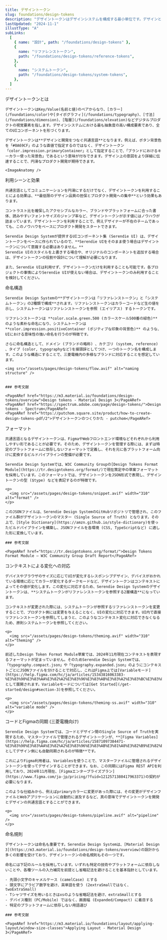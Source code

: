 ```yaml
---
title: デザイントークン
slug: foundations/design-tokens
description: "デザイントークンはデザインシステムを構成する最小単位です。デザインと開発でデザイントークンを共有することで、Single Source of Truthを実現します。"
lastUpdated: "2024-11-1"
illustType: "A"
subLinks:
  [
    { name: "設計", path: "/foundations/design-tokens" },
    {
      name: "リファレンストークン",
      path: "/foundations/design-tokens/reference-tokens",
    },
    {
      name: "システムトークン",
      path: "/foundations/design-tokens/system-tokens",
    },
  ]
---
```



<PageSection>
    <PageHeadLine number={1}>デザイントークンとは</PageHeadLine>

    デザイントークンはKey/Value(名前と値)のペアからなり、[カラー](/foundations/color)や[タイポグラフィ](/foundations/typography)、[寸法](/foundations/dimension)、[階層](/foundations/elevation)などデジタルプロダクトの視覚要素を指します。デザインシステムにおける最も抽象度の高い構成要素であり、全てのUIコンポーネントを形づくります。

    デザイントークンは**デザインと開発をつなぐ共通言語**となります。例えば、ボタン背景色を「#0A69CF」のような直値で指定するのではなく、デザイントークン「color.impression.primaryContainer」として指定することで、「ブランドにおけるキーカラー使った背景色」であるという意味が付与できます。デザイン上の意図をより詳細に伝達することで、円滑なプロダクト開発が期待できます。

    <ImageAnatomy />

  </PageSection>

  <PageSection>
    <PageHeadLine number={2}>利用シーンと効果</PageHeadLine>

    共通言語としてコミュニケーションを円滑にするだけでなく、デザイントークンを利用することによる効果は、**最低限のデザイン品質の担保とプロダクト開発への集中**という効果もあります。

    コントラスト比を確保したアクセシブルなカラー、ブランドやプラットフォームに合った書体、読みやすいフォントサイズのジャンプ率など、デザイントークンが示す値にはノウハウが詰まっています。デザイントークンを利用することで、例えデザイナーが不在のチームであっても、このノウハウをベースにプロダクト開発をスタートできます。

    Serendie Design Systemが提供するUIコンポーネント集 (Serendie UI) は、デザイントークンをベースに作られているので、**Serendie UIをそのまま使う場合はデザイントークンについて意識する必要はありません。**
    Serendie UIのスタイルを上書きする場合や、オリジナルのコンポーネントを追加する場合は、デザイントークンの役割や設計について理解が必要になります。

    また、Serendie UIは利用せず、デザイントークンだけを利用することも可能です。各プロジェクトの事情によりSerendie UIが使えない場合は、デザイントークンのみ利用することを検討してください。

  </PageSection>

  <PageSection>
    <PageHeadLine number={3}>命名構造</PageHeadLine>

    Serendie Design Systemの**デザイントークンは「リファレンストークン」と「システムトークン」の2種類で構成**されます。リファレンストークンはカラーコードなど生の値を示し、システムトークンはリファレンストークンを参照 (エイリアス) するトークンです。

    リファレンストークンは **color.scale.green.500 (カラースケール500番の緑色)** のような素朴な命名になり、システムトークンは **color.impression.positiveContainer (ポジティブな印象の背景色)** のような、UIにおける意味性の強い命名を行うのが特徴です。

    さらに命名構造として、ドメイン (ブランドの略称) 、カテゴリ (system, reference) 、タイプ (color, typographyなど)を接頭辞としてつけ、一つのトークン名を構成します。このような構造にすることで、三菱電機内の多様なブランドに対応することを想定しています。

    <img src="/assets/pages/design-tokens/flow.avif" alt="naming structure" />


    ### 参考文献

    <PageARef href="https://m3.material.io/foundations/design-tokens/overview">Design tokens - Material Design 3</PageARef>
    <PageARef href="https://spectrum.adobe.com/page/design-tokens/">Design tokens - Spectrum</PageARef>
    <PageARef href="https://putchom.square.site/product/how-to-create-design-tokens-pdf/2">デザイントークンのつくりかた - putchom</PageARef>

  </PageSection>

  <PageSection>
    <PageHeadLine number={5}>フォーマット</PageHeadLine>
    
    共通言語となるデザイントークンは、FigmaやWebフロントエンド環境などそれぞれから利用しやすい形であることが必要です。そのため、デザイントークンを管理する際には、まずは特定のプラットフォームに依存しないフォーマットで定義し、それを元に各プラットフォーム向けに変換するビルドパイプラインの整備が必要です。
    
    Serendie Design Systemでは、W3C Community Groupの[Design Tokens Format Module](https://tr.designtokens.org/format/)で現在策定中の草案フォーマットを採用しています。このフォーマットでは、デザイントークンをJSON形式で表現し、デザイントークンの型 ($type) などを表記するのが特徴です。
  
    <p>
      <img src="/assets/pages/design-tokens/snippet.avif" width="310" alt="format" />
    </p>

    このJSONファイルは、Serendie Design SystemのGitHubリポジトリで管理され、このファイル群がデザイントークンのマスター (Single Source of Truth) となります。その上で、[Style Dictionary](https://amzn.github.io/style-dictionary)を使ったビルドパイプラインを構築し、JSONファイルを各環境 (CSS, TypeScriptなど) に適した形に変換しています。

    ### 参考文献

    <PageARef href="https://tr.designtokens.org/format/">Design Tokens Format Module – W3C Community Group Draft Report</PageARef>

  </PageSection>

  <PageSection>
    <PageHeadLine number={7}>コンテキストによる変化への対応</PageHeadLine>

    デバイスやブラウザのサイズに応じてUIが変化するレスポンシブデザイン、デバイスがおかれている環境に応じてカラーが変化するダークモードなど、デザイントークンはコンテキストによってその値が変化します。この変化に対応するため、Serendie Design Systemのデザイントークンは、**システムトークンがリファレンストークンを参照する2層構造**になっています。

    コンテキストが変更された際には、システムトークンが参照するリファレンストークンを変更することで、プロダクト側には変更を与えることなく、UIの変化に対応できます。UI内で直接リファレンストークンを参照してしまうと、このようなコンテキスト変化に対応できなくなるため、原則システムトークンを参照してください。

    <p>
      <img src="/assets/pages/design-tokens/theming.avif" width="310" alt="theming" />
    </p>

    前述したDesign Token Format Module草案では、2024年11月現在コンテキストを表現するフォーマットが定まっていません。そのためSerendie Design Systemでは、「typography.compact.json」や「typography.expanded.json」のようにコンテキストごとにJSONファイルを分けることで対応し、これはFigma上では[Variableモード](https://help.figma.com/hc/ja/articles/15343816063383-%E3%83%90%E3%83%AA%E3%82%A2%E3%83%96%E3%83%AB%E3%83%A2%E3%83%BC%E3%83%89)として展開されます。Variableモードについては[Get Started](/get-started/design#section-3)を参照してください。

    <p>
      <img src="/assets/pages/design-tokens/theming-ss.avif" width="310" alt="variable mode" />
    </p>

  </PageSection>

  <PageSection>
    <PageHeadLine number={6}>コードとFigmaの同期 (三菱電機向け)</PageHeadLine>

    Serendie Design Systemでは、コードとデザイン間のSingle Source of Truthを実現するため、マスターファイルで管理されるデザイントークンが、**[Figma Variables](https://help.figma.com/hc/ja/articles/15871097384471-%E3%83%90%E3%83%AA%E3%82%A2%E3%83%96%E3%83%AB%E3%81%A8%E3%82%B9%E3%82%BF%E3%82%A4%E3%83%AB%E3%81%AE%E9%81%95%E3%81%84)としてデザイン側にも自動同期されるのが特徴**です。

    これによりFigma利用者は、Variablesを使うことで、マスターファイルに管理されるデザイントークンを使ってデザインすることができます。なお、この同期にはFigma REST APIを利用しており、2024年11月現在、[Figmaエンタープライズプラン](https://www.figma.com/ja-jp/pricing/?fuid=1212571380417963371)の契約が必要になります。

    このような仕組みから、例えばprimaryカラーに変更があった際には、その変更がデザインファイルとWebアプリケーションに自動的に波及するなど、真の意味でデザイントークンを開発とデザインの共通言語とすることができます。

    <p>
      <img src="/assets/pages/design-tokens/pipeline.avif" alt="pipeline" />
    </p>

  </PageSection>

  <PageSection>
    <PageHeadLine number={4}>命名規則</PageHeadLine>
    
    デザイントークンは命名も重要です。Serendie Design Systemは、[Material Design 3](https://m3.material.io/foundations/design-tokens/overview)の設計から多くの影響を受けており、デザイントークンの命名規則もその一つです。
    
    命名には下記のルールを採用しています。いずれも特定の技術やプラットフォームに依存しないことや、各種ツールの入力補完を前提とし省略記法を避けることを基本指針としています。

    - 先頭小文字のキャメルケース (camelCase) とする
    - 頭文字にアラビア数字を避け、英単語を使う (2extraSmallではなく、twoExtraSmall)
    - Tシャツサイズを用いるときはxsのような省略記法を避け、extraSmallとする
    - デバイス種別 (PC/Mobile) ではなく、画面幅 (Expanded/Compact) に着目する
    - 特定のプラットフォームに依存しない用語選び

    ### 参考文献

    <PageARef href="https://m3.material.io/foundations/layout/applying-layout/window-size-classes">Applying Layout - Material Design 3</PageARef>

  </PageSection>
